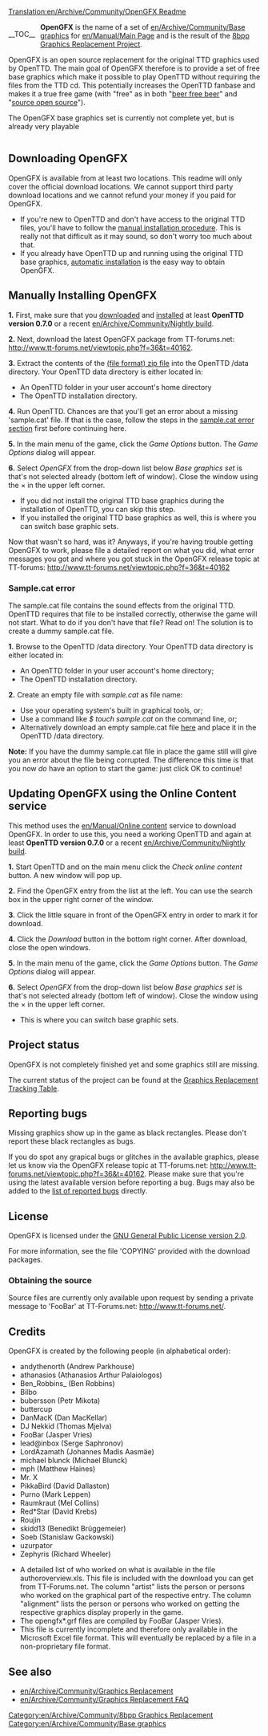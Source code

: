 [[Translation:en/Archive/Community/OpenGFX Readme]]
<div style="float:left; padding-right: 10px;">__TOC__</div>{{en/Archive/Community/8bpp Graphics Replacement}}
'''OpenGFX''' is the name of a set of [[en/Archive/Community/Base graphics]] for [[en/Manual/Main Page]] and is the result of the [[en/Archive/Community/Graphics Replacement|8bpp Graphics Replacement Project]].

OpenGFX is an open source replacement for the original TTD graphics used by OpenTTD. The main goal of OpenGFX therefore is to provide a set of free base graphics which make it possible to play OpenTTD without requiring the files from the TTD cd. This potentially increases the OpenTTD fanbase and makes it a true free game (with "free" as in both "[https://www.wikipedia.org/wiki/free beer free beer]" and "[https://www.wikipedia.org/wiki/open source open source]").

The OpenGFX base graphics set is currently not complete yet, but is already very playable

<div style="clear:left;"></div>
==Downloading OpenGFX==
OpenGFX is available from at least two locations. This readme will only cover the official download locations. We cannot support third party download locations and we cannot refund your money if you paid for OpenGFX.

* If you're new to OpenTTD and don't have access to the original TTD files, you'll have to follow the [[#manually-installing-opengfx|manual installation procedure]]. This is really not that difficult as it may sound, so don't worry too much about that.
* If you already have OpenTTD up and running using the original TTD base graphics, [[#updating-opengfx-using-the-online-content-service|automatic installation]] is the easy way to obtain OpenGFX.


==Manually Installing OpenGFX==

'''1.''' First, make sure that you [http://www.openttd.org/ downloaded] and [[en/Manual/Installation|installed]] at least '''OpenTTD version 0.7.0''' or a recent [[en/Archive/Community/Nightly build]].

'''2.''' Next, download the latest OpenGFX package from TT-forums.net: http://www.tt-forums.net/viewtopic.php?f=36&t=40162.

'''3.''' Extract the contents of the [https://www.wikipedia.org/wiki/ZIP (file format) zip file] into the OpenTTD /data directory.
Your OpenTTD data directory is either located in:
* An OpenTTD folder in your user account's home directory
* The OpenTTD installation directory.

'''4.''' Run OpenTTD. Chances are that you'll get an error about a missing 'sample.cat' file. If that is the case, follow the steps in the [[#sample-cat-error|sample.cat error section]] first before continuing here.

'''5.''' In the main menu of the game, click the ''Game Options'' button. The ''Game Options'' dialog will appear.

'''6.''' Select ''OpenGFX'' from the drop-down list below ''Base graphics set'' is that's not selected already (bottom left of window). Close the window using the &times; in the upper left corner.
* If you did not install the original TTD base graphics during the installation of OpenTTD, you can skip this step.
* If you installed the original TTD base graphics as well, this is where you can switch base graphic sets.

Now that wasn't so hard, was it? Anyways, if you're having trouble getting OpenGFX to work, please file a detailed report on what you did, what error messages you got and where you got stuck in the OpenGFX release topic at TT-forums: http://www.tt-forums.net/viewtopic.php?f=36&t=40162

===Sample.cat error===

The sample.cat file contains the sound effects from the original TTD. OpenTTD requires that file to be installed correctly, otherwise the game will not start. What to do if you don't have that file? Read on! The solution is to create a dummy sample.cat file.

'''1.''' Browse to the OpenTTD /data directory.
Your OpenTTD data directory is either located in:
* An OpenTTD folder in your user account's home directory;
* The OpenTTD installation directory.

'''2.''' Create an empty file with ''sample.cat'' as file name:
* Use your operating system's built in graphical tools, or;
* Use a command like ''$ touch sample.cat'' on the command line, or;
* Alternatively download an empty sample.cat file [http://www.openttdcoop.org/sample.cat here] and place it in the OpenTTD /data directory.

'''Note:''' If you have the dummy sample.cat file in place the game still will give you an error about the file being corrupted. The difference this time is that you now ''do'' have an option to start the game: just click OK to continue!


==Updating OpenGFX using the Online Content service==
This method uses the [[en/Manual/Online content]] service to download OpenGFX. In order to use this, you need a working OpenTTD and again at least '''OpenTTD version 0.7.0''' or a recent [[en/Archive/Community/Nightly build]].

'''1.''' Start OpenTTD and on the main menu click the ''Check online content'' button. A new window will pop up.

'''2.''' Find the OpenGFX entry from the list at the left. You can use the search box in the upper right corner of the window.

'''3.''' Click the little square in front of the OpenGFX entry in order to mark it for download.

'''4.''' Click the ''Download'' button in the bottom right corner. After download, close the open windows.

'''5.''' In the main menu of the game, click the ''Game Options'' button. The ''Game Options'' dialog will appear.

'''6.''' Select ''OpenGFX'' from the drop-down list below ''Base graphics set'' is that's not selected already (bottom left of window). Close the window using the &times; in the upper left corner.
* This is where you can switch base graphic sets.


==Project status==
OpenGFX is not completely finished yet and some graphics still are missing. 

The current status of the project can be found at the [[en/Archive/Community/Graphics Replacement|Graphics Replacement Tracking Table]].


==Reporting bugs==
Missing graphics show up in the game as black rectangles. Please don't report these black rectangles as bugs.

If you do spot any grapical bugs or glitches in the available graphics, please let us know via the OpenGFX release topic at TT-forums.net: http://www.tt-forums.net/viewtopic.php?f=36&t=40162. Please make sure that you're using the latest available version before reporting a bug. Bugs may also be added to the [[en/Archive/Community/Graphics Replacement#list-of-reported-bugs|list of reported bugs]] directly.


==License==
OpenGFX is licensed under the [https://www.wikipedia.org/wiki/GPL GNU General Public License version 2.0]. 

For more information, see the file 'COPYING' provided with the download packages.

===Obtaining the source===
Source files are currently only available upon request by sending a private message to 'FooBar' at TT-Forums.net: http://www.tt-forums.net/.


==Credits==
OpenGFX is created by the following people (in alphabetical order):

* andythenorth (Andrew Parkhouse)
* athanasios (Athanasios Arthur Palaiologos)
* Ben_Robbins_ (Ben Robbins)
* Bilbo
* bubersson (Petr Mikota)
* buttercup
* DanMacK (Dan MacKellar)
* DJ Nekkid (Thomas Mjelva)
* FooBar (Jasper Vries)
* lead@inbox (Serge Saphronov)
* LordAzamath (Johannes Madis Aasmäe)
* michael blunck (Michael Blunck)
* mph (Matthew Haines)
* Mr. X
* PikkaBird (David Dallaston)
* Purno (Mark Leppen)
* Raumkraut (Mel Collins)
* Red*Star (David Krebs)
* Roujin
* skidd13 (Benedikt Brüggemeier)
* Soeb (Stanislaw Gackowski)
* uzurpator
* Zephyris (Richard Wheeler)


* A detailed list of who worked on what is available in the file authoroverview.xls. This file is included with the download you can get from TT-Forums.net. The column "artist" lists the person or persons who worked on the graphical part of the respective entry. The column "alignment" lists the person or persons who worked on getting the respective graphics display properly in the game.
* The opengfx*.grf files are compiled by FooBar (Jasper Vries).
* This file is currently incomplete and therefore only available in the Microsoft Excel file format. This will eventually be replaced by a file in a non-proprietary file format.

==See also==
* [[en/Archive/Community/Graphics Replacement]]
* [[en/Archive/Community/Graphics Replacement FAQ]]

[[Category:en/Archive/Community/8bpp Graphics Replacement]]
[[Category:en/Archive/Community/Base graphics]]